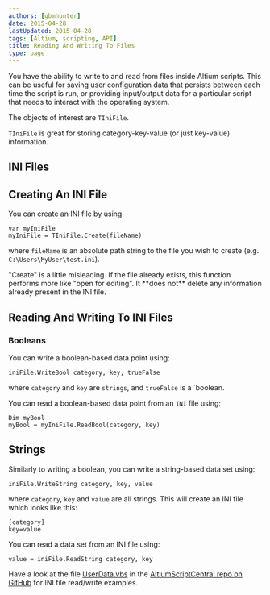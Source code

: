 ```yaml
---
authors: [gbmhunter]
date: 2015-04-28
lastUpdated: 2015-04-28
tags: [Altium, scripting, API]
title: Reading And Writing To Files
type: page
---
```


You have the ability to write to and read from files inside Altium scripts. This can be useful for saving user configuration data that persists between each time the script is run, or providing input/output data for a particular script that needs to interact with the operating system.

The objects of interest are `TIniFile`.

`TIniFile` is great for storing category-key-value (or just key-value) information.

## INI Files

## Creating An INI File

You can create an INI file by using:

```
var myIniFile
myIniFile = TIniFile.Create(fileName)
```

where `fileName` is an absolute path string to the file you wish to create (e.g. `C:\Users\MyUser\test.ini`).

<Aside type="note">
"Create" is a little misleading. If the file already exists, this function performs more like "open for editing". It **does not** delete any information already present in the INI file.
</Aside>

## Reading And Writing To INI Files

### Booleans

You can write a boolean-based data point using:

```
iniFile.WriteBool category, key, trueFalse
```

where `category` and `key` are `strings`, and `trueFalse` is a `boolean.

You can read a boolean-based data point from an `INI` file using:

```
Dim myBool
myBool = myIniFile.ReadBool(category, key)
```

## Strings

Similarly to writing a boolean, you can write a string-based data set using:

```
iniFile.WriteString category, key, value
```

where `category`, `key` and `value` are all strings. This will create an INI file which looks like this: 

```
[category]
key=value
```

You can read a data set from an INI file using:
    
```
value = iniFile.ReadString category, key
```

Have a look at the file [UserData.vbs](https://github.com/gbmhunter/AltiumScriptCentral/blob/master/src/UserData/UserData.vbs) in the [AltiumScriptCentral repo on GitHub](https://github.com/gbmhunter/AltiumScriptCentral) for INI file read/write examples.
